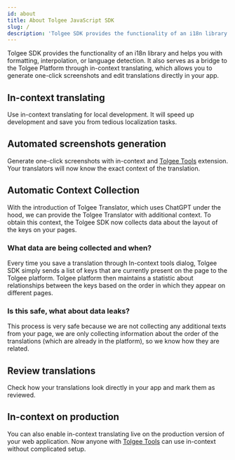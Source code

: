 ```yaml
---
id: about
title: About Tolgee JavaScript SDK
slug: /
description: 'Tolgee SDK provides the functionality of an i18n library and helps you with formatting, interpolation, or language detection. '
---
```



Tolgee SDK provides the functionality of an i18n library and helps you with formatting, interpolation, or language detection.
It also serves as a bridge to the Tolgee Platform through in-context translating, which allows you to generate one-click screenshots and edit translations directly in your app.

## In-context translating

Use in-context translating for local development. It will speed up development and save you from tedious localization tasks.

<ScreenRecording>
  <source src="/in-context.mov"></source>
</ScreenRecording>

## Automated screenshots generation

Generate one-click screenshots with in-context and [Tolgee Tools](https://chrome.google.com/webstore/detail/tolgee-tools/hacnbapajkkfohnonhbmegojnddagfnj) extension. Your translators will now know the exact context of the translation.

<ScreenRecording>
  <source src="/in-context-screenshot.mov"></source>
</ScreenRecording>

## Automatic Context Collection

With the introduction of Tolgee Translator, which uses ChatGPT under the hood, we can provide the Tolgee Translator with additional context. To obtain this context, the Tolgee SDK now collects data about the layout of the keys on your pages.

### What data are being collected and when?

Every time you save a translation through In-context tools dialog, Tolgee SDK simply sends a list of keys that are currently present on the page to the Tolgee platform. Tolgee platform then maintains a statistic about relationships between the keys based on the order in which they appear on different pages.

### Is this safe, what about data leaks?

This process is very safe because we are not collecting any additional texts from your page, we are only collecting information about the order of the translations (which are already in the platform), so we know how they are related.

## Review translations

Check how your translations look directly in your app and mark them as reviewed.

<ScreenRecording>
  <source src="/in-context-review.mov"></source>
</ScreenRecording>

## In-context on production

You can also enable in-context translating live on the production version of your web application. Now anyone with [Tolgee Tools](https://chrome.google.com/webstore/detail/tolgee-tools/hacnbapajkkfohnonhbmegojnddagfnj) can use in-context without complicated setup.

<ScreenRecording>
  <source src="/in-context-production.mov"></source>
</ScreenRecording>
